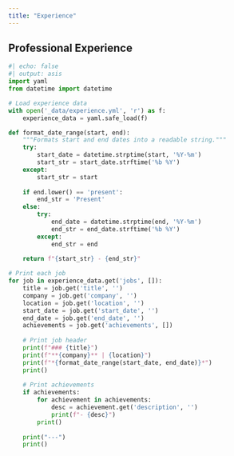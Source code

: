 ```yaml
---
title: "Experience"
---
```


## Professional Experience

```python
#| echo: false
#| output: asis
import yaml
from datetime import datetime

# Load experience data
with open('_data/experience.yml', 'r') as f:
    experience_data = yaml.safe_load(f)

def format_date_range(start, end):
    """Formats start and end dates into a readable string."""
    try:
        start_date = datetime.strptime(start, '%Y-%m')
        start_str = start_date.strftime('%b %Y')
    except:
        start_str = start
    
    if end.lower() == 'present':
        end_str = 'Present'
    else:
        try:
            end_date = datetime.strptime(end, '%Y-%m')
            end_str = end_date.strftime('%b %Y')
        except:
            end_str = end
    
    return f"{start_str} - {end_str}"

# Print each job
for job in experience_data.get('jobs', []):
    title = job.get('title', '')
    company = job.get('company', '')
    location = job.get('location', '')
    start_date = job.get('start_date', '')
    end_date = job.get('end_date', '')
    achievements = job.get('achievements', [])
    
    # Print job header
    print(f"### {title}")
    print(f"**{company}** | {location}")
    print(f"*{format_date_range(start_date, end_date)}*")
    print()
    
    # Print achievements
    if achievements:
        for achievement in achievements:
            desc = achievement.get('description', '')
            print(f"- {desc}")
        print()
    
    print("---")
    print()
```